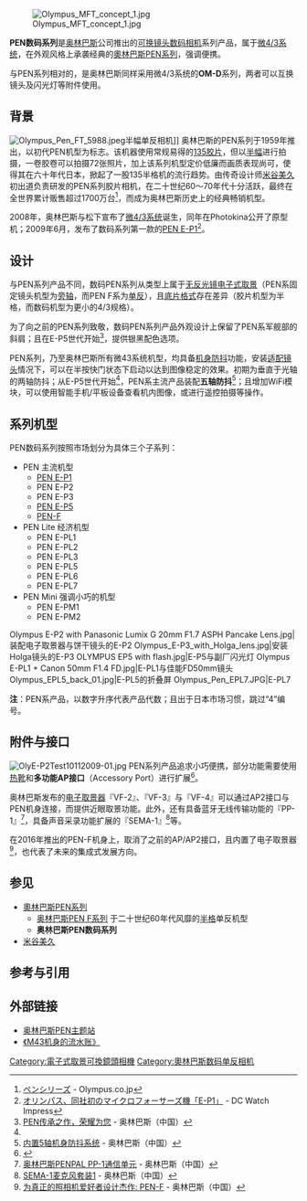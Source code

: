 [[File:Olympus_MFT_concept_1.jpg|thumb]]

'''PEN数码系列'''是[[奥林巴斯|奥林巴斯]]公司推出的[[電子式取景可換鏡頭相機|可换镜头数码相机]]系列产品，属于[[微4/3系统|微4/3系统]]，在外观风格上承袭经典的[[奧林巴斯PEN系列|奧林巴斯PEN系列]]，强调便携。

与PEN系列相对的，是奥林巴斯同样采用微4/3系统的'''OM-D'''系列，两者可以互换镜头及闪光灯等附件使用。
==背景==
[[File:Olympus_Pen_FT_5988.jpeg|thumb]]半幅单反相机]]
奥林巴斯的PEN系列于1959年推出，以初代PEN机型为标志。该机器使用常规易得的[[135胶片|135胶片]]，但以[[半幅|半幅]]进行拍摄，一卷胶卷可以拍摄72张照片，加上该系列机型定价低廉而画质表现尚可，使得其在六十年代日本，掀起了一股135半格机的流行趋势。由传奇设计师[[米谷美久|米谷美久]]初出道负责研发的PEN系列胶片相机，在二十世纪60～70年代十分活跃，最终在全世界累计贩售超过1700万台<ref>[http://www.olympus.co.jp/jp/corc/history/camera/pen.cfm ペンシリーズ] {{Wayback|url=http://www.olympus.co.jp/jp/corc/history/camera/pen.cfm |date=20161117110159 }} - Olympus.co.jp{{ja}}</ref>，而成为奥林巴斯历史上的经典畅销机型。

2008年，奥林巴斯与松下宣布了[[微4/3系统|微4/3系统]]诞生，同年在Photokina公开了原型机；2009年6月，发布了数码系列第一款的[[奥林巴斯_PEN_E-P1|PEN E-P1]]<ref name="EP1">[http://dc.watch.impress.co.jp/docs/news/20090616_294159.html オリンパス、同社初のマイクロフォーサーズ機「E-P1」] {{Wayback|url=http://dc.watch.impress.co.jp/docs/news/20090616_294159.html |date=20160515100727 }} - DC Watch Impress{{ja}}</ref>。
==设计==
与PEN系列产品不同，数码PEN系列从类型上属于[[電子式取景可換鏡頭相機|无反光镜电子式取景]]（PEN系固定镜头机型为[[旁轴相机|旁轴]]，而PEN F系为[[单反|单反]]），且[[底片格式|底片格式]]存在差异（胶片机型为半格，而数码机型为更小的4/3规格）。

为了向之前的PEN系列致敬，数码PEN系列产品外观设计上保留了PEN系军舰部的斜肩；且在E-P5世代开始<ref name="ep5">[http://olympus-imaging.cn/product/dslr/ep5/index.html PEN传承之作，荣耀为您] {{Wayback|url=http://olympus-imaging.cn/product/dslr/ep5/index.html |date=20190815173046 }} - 奥林巴斯（中国）</ref>，提供银黑配色选项。

PEN系列，乃至奥林巴斯所有微43系统机型，均具备[[防抖|机身防抖]]功能，安装[[微4/3系统镜头列表|适配镜头]]情况下，可以在半按快门状态下启动以达到图像稳定的效果。初期为垂直于光轴的两轴防抖；从E-P5世代开始<ref name="ep5" />，PEN系主流产品装配'''五轴防抖'''<ref>[http://olympus-imaging.cn/product/dslr/ep5/feature4.html 内置5轴机身防抖系统] {{Wayback|url=http://olympus-imaging.cn/product/dslr/ep5/feature4.html |date=20190811011606 }} - 奥林巴斯（中国）</ref>；且增加WiFi模块，可以使用智能手机/平板设备查看机内图像，或进行遥控拍摄等操作。
==系列机型==
PEN数码系列按照市场划分为具体三个子系列：
*PEN 主流机型
**[[奥林巴斯_PEN_E-P1|PEN E-P1]]
**PEN E-P2
**PEN E-P3
**[[奥林巴斯_PEN_E-P5|PEN E-P5]]
**[[PEN-F|PEN-F]]
*PEN Lite 经济机型
**PEN E-PL1
**PEN E-PL2
**PEN E-PL3
**PEN E-PL5
**PEN E-PL6
**PEN E-PL7
*PEN Mini 强调小巧的机型
**PEN E-PM1
**PEN E-PM2

<gallery>
Olympus E-P2 with Panasonic Lumix G 20mm F1.7 ASPH Pancake Lens.jpg|装配电子取景器与饼干镜头的E-P2
Olympus_E-P3_with_Holga_lens.jpg|安装Holga镜头的E-P3
OLYMPUS EP5 with flash.jpg|E-P5与副厂闪光灯
Olympus E-PL1 + Canon 50mm F1.4 FD.jpg|E-PL1与佳能FD50mm镜头
Olympus_EPL5_back_01.jpg|E-PL5的折叠屏
Olympus_Pen_EPL7.JPG|E-PL7
</gallery>
'''注'''：PEN系产品，以数字升序代表产品代数；且出于日本市场习惯，跳过“4”编号。

==附件与接口==
[[File:OlyE-P2Test10112009-01.jpg|thumb]]
PEN系列产品追求小巧便携，部分功能需要使用[[热靴|热靴]]和'''多功能AP接口'''（Accessory Port）进行扩展<ref>{{Cite web |url=http://www.jianshu.com/p/40f29ed6369b |title=《说一说奥林巴斯AP接口》 |access-date=2016-03-05 |archive-date=2019-12-05 |archive-url=https://web.archive.org/web/20191205055918/https://www.jianshu.com/p/40f29ed6369b |dead-url=no }}</ref>。

奥林巴斯发布的[[电子取景器|电子取景器]]『VF-2』、『VF-3』与『VF-4』可以通过AP2接口与PEN机身连接，而提供近眼取景功能。此外，还有具备蓝牙无线传输功能的『PP-1』<ref>[http://olympus-imaging.cn/product/dslr/accessory/others/pp1.html 奥林巴斯PENPAL PP-1通信单元]{{Dead link}} - 奥林巴斯（中国）</ref>，具备声音采录功能扩展的『SEMA-1』<ref>[http://olympus-imaging.cn/product/dslr/accessory/others/sema1.html SEMA-1麦克风套装1] {{Wayback|url=http://olympus-imaging.cn/product/dslr/accessory/others/sema1.html |date=20200224105912 }} - 奥林巴斯（中国）</ref>等。

在2016年推出的PEN-F机身上，取消了之前的AP/AP2接口，且内置了电子取景器<ref>[http://olympus-imaging.cn/product/dslr/penf/index.html 为真正的照相机爱好者设计杰作: PEN-F] {{Wayback|url=http://olympus-imaging.cn/product/dslr/penf/index.html |date=20201029110913 }} - 奥林巴斯（中国）</ref>，也代表了未来的集成式发展方向。

==参见==
*[[奧林巴斯PEN系列|奧林巴斯PEN系列]]
**[[奥林巴斯PEN_F系列|奥林巴斯PEN F系列]] 于二十世纪60年代风靡的[[半格|半格]]单反机型
**'''奥林巴斯PEN数码系列'''
*[[米谷美久|米谷美久]]

==参考与引用==
{{reflist|2}}

==外部链接==
*[http://cameras.olympus.com/pen/ 奥林巴斯PEN主题站]
*[http://www.jianshu.com/p/9c8d2a13f921 《M43机身的流水账》] {{Wayback|url=http://www.jianshu.com/p/9c8d2a13f921 |date=20191201153805 }}

[[Category:電子式取景可換鏡頭相機|Category:電子式取景可換鏡頭相機]]
[[Category:奧林巴斯数码单反相机|Category:奧林巴斯数码单反相机]]
